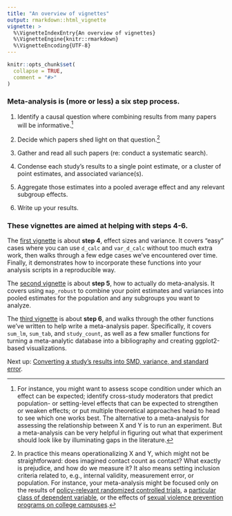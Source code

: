 ```yaml
---
title: "An overview of vignettes"
output: rmarkdown::html_vignette
vignette: >
  %\VignetteIndexEntry{An overview of vignettes}
  %\VignetteEngine{knitr::rmarkdown}
  %\VignetteEncoding{UTF-8}
---
```


```r
knitr::opts_chunk$set(
  collapse = TRUE,
  comment = "#>"
)
```

### Meta-analysis is (more or less) a six step process.

1)  Identify a causal question where combining results from many papers will be informative.[^1]

2)  Decide which papers shed light on that question.[^2]

3)  Gather and read all such papers (re: conduct a systematic search).

4)  Condense each study's results to a single point estimate, or a cluster of point estimates, and associated variance(s).

5)  Aggregate those estimates into a pooled average effect and any relevant subgroup effects.

6)  Write up your results.

[^1]: For instance, you might want to assess scope condition under which an effect can be expected; identify cross-study moderators that predict population- or setting-level effects that can be expected to strengthen or weaken effects; or put multiple theoretical approaches head to head to see which one works best. The alternative to a meta-analysis for assessing the relationship between X and Y is to run an experiment. But a meta-analysis can be very helpful in figuring out what that experiment should look like by illuminating gaps in the literature.

[^2]: In practice this means operationalizing X and Y, which might not be straightforward: does imagined contact count as contact? What exactly is prejudice, and how do we measure it? It also means setting inclusion criteria related to, e.g., internal validity, measurement error, or population. For instance, your meta-analysis might be focused only on the results of [policy-relevant randomized controlled trials](https://www.cambridge.org/core/journals/behavioural-public-policy/article/contact-hypothesis-reevaluated/142C913E7FA9E121277B29E994124EC5), a [particular class of dependent variable](https://osf.io/a7g95/), or the effects of [sexual violence prevention programs on college campuses](https://www.jahonline.org/article/S1054-139X(23)00117-9/abstract).

### These vignettes are aimed at helping with steps 4-6.

The [first vignette](d-calc-vignette.html) is about **step 4**, effect sizes and variance. It covers "easy" cases where you can use `d_calc` and `var_d_calc` without too much extra work, then walks through a few edge cases we've encountered over time. Finally, it demonstrates how to incorporate these functions into your analysis scripts in a reproducible way.

The [second vignette](meta-analysis-vignette.html) is about **step 5**, how to actually do meta-analysis. It covers using `map_robust` to combine your point estimates and variances into pooled estimates for the population and any subgroups you want to analyze.

The [third vignette](writing-metas-vignette.html) is about **step 6**, and walks through the other functions we've written to help write a meta-analysis paper. Specifically, it covers `sum_lm`, `sum_tab`, and `study_count`, as well as a few smaller functions for turning a meta-analytic database into a bibliography and creating ggplot2-based visualizations.

Next up: [Converting a study's results into SMD, variance, and standard error](d-calc-vignette.html).
